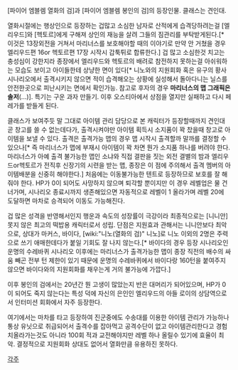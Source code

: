 [파이어 엠블렘 열화의 검]과 [파이어 엠블렘 봉인의 검]의 등장인물. 클래스는 견인대.



열화시절에는 행상인으로 등장하는 겁많고 소심한 남자로 산적에게 습격당하려는걸 [엘리우드]와 [헥토르]에게 구해져 상인의 재능을 살려 그들의 짐관리를 부탁받게된다.[* 이것은 13장외전을 거쳐서 마리너스를 보호해야할 때의 이야기로 만약 안 거쳤을 경우 엘리우드편 16or 헥토르편 17장 시작시 갑툭튀로 합류한다.] 겁 많고 소심한것 치고는 충성심이 강한지라 종장에서 엘리우드와 헥토르의 배려로 참전하지 못하는걸 아쉬워하는 모습도 보이고 아이들한테 상냥한 면이 있다[* 니노와의 지원회화 혹은 유구의 황사 시나리오에서 출격시키지 않으면 적이 습격해오는 상황에 실성해서 돌아다니는 닐스를 안전한곳으로 피난시키는 면에서 확인가능. 참고로 후자의 경우 '''마리너스의 맵 그래픽은 솔저'''(...)]. 특기는 구운 과자 만들기. 이후 오스티아에서 상점을 열지만 실패하고 다시 페레가를 받들게 된다.


클래스가 보여주듯 말 그대로 아이템 관리 담당으로 본 캐릭터가 등장할때까지 견인대 곧 창고를 쓸 수 없는데다가, 출격시켜야만 아이템 획득시 소지품이 꽉 찼을때 창고로 아이템을 보낼 수 있다. 출격은 출격가능 맵의 경우 맵 시작시 출격할까 말까를 결정할 수 있으나[* 즉 마리너스가 맵에 부재시 아이템이 꽉 차면 뭔가 소지품 하나를 버려야 한다. 마리너스가 아예 출격 불가능한 맵인 소냐와 직접 결판을 짓는 외전 결별의 밤과 엘리우드or헥토르가 전직후 신장기의 시련을 받는 맵, 종장은 이 점에 주의해서 출격 멤버의 아이템배분을 신중히 해야한다.] 처음에는 이동불가능한 텐트로 등장하므로 보호를 잘 해줘야 한다. HP가 0이 되어도 사망하지 않으며 퇴각할 뿐이지만 이 경우 레벨업은 물 건너가며, 시나리오 종료시까지 생존해있으면 자동적으로 레벨이 1 올라가며 레벨 20에 도달하면 마차로 승격되어 이동도 가능해진다.

겁 많은 성격을 반영해서인지 행운과 속도의 성장률이 극강이라 최종적으로는 [니니안] 못지 않은 최고의 떡밥용 캐릭터로서 성립. 단점은 지원효과 관해서는 니니안보다 최악으로, 상대가 마커스, 바이다, [wiki:"니노(열화의 검)" 니노]로 니노 이외의 2명은 주력으로 쓰기 애매한데다가 붙일 기회도 잘 나지 않는다.[* 바이다의 경우 등장 시나리오인 운명의 수레바퀴 시나리오 이후에는 마리너스가 출격가능한 맵이 종장 직전의 배수의 싸움 빼곤 전부 턴 제한이 있기 때문에 운명의 수레바퀴에서 바이다랑 160턴을 붙여주지 않으면 바이다와의 지원회화를 채우는게 거의 불가능에 가깝다.]


이후 봉인의 검에서는 20년간 뭔 고생이 많았는지 반은 대머리가 되어있으며, HP가 0이 되어도 죽지 않는다는 특성 덕에 자신의 은인인 엘리우드의 아들 로이의 상담역으로서 인터미션 회화에서 자주 등장한다.

여기에서는 마차를 타고 등장하여 진군중에도 수송대를 이용한 아이템 관리가 가능하나 통상 유닛으로 취급되어서 출격수를 잡아먹고 공격수단이 없고 아이템관리한다고 경험치올라가는것도 아니라 100회 적과 교전해야지만 레벨 하나 올릴수 있기에 효율이 최악. 결정적으로 지원회화 상대도 없어서 열화만큼 유용하진 못하다.


[[각주]]
